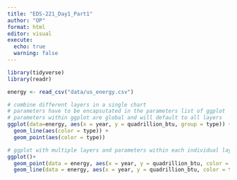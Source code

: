 ```yaml
---
title: "EDS-221_Day1_Part1"
author: "OP"
format: html
editor: visual
execute: 
  echo: true
  warning: false
---
```


```r
library(tidyverse)
library(readr)
```

```r
energy <- read_csv("data/us_energy.csv")

```

```r
# combine different layers in a single chart
# parameters have to be encapsutated in the parameters list of ggplot
# parameters within ggplot are global and will default to all layers
ggplot(data=energy, aes(x = year, y = quadrillion_btu, group = type)) +
  geom_line(aes(color = type)) +
  geom_point(aes(color = type))
```

```r
# ggplot with multiple layers and parameters within each individual layer
ggplot()+
  geom_point(data = energy, aes(x = year, y = quadrillion_btu, color = type))+
  geom_line(data = energy, aes(x = year, y = quadrillion_btu, color = type))
```
